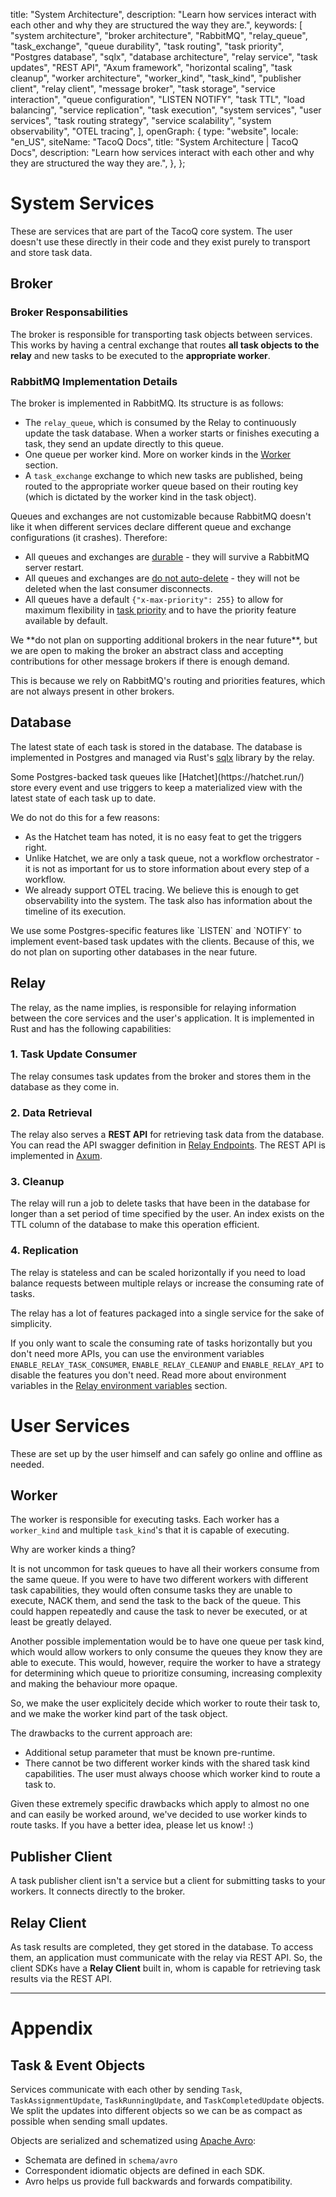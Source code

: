   title: "System Architecture",
  description:
    "Learn how services interact with each other and why they are structured the way they are.",
  keywords: [
    "system architecture",
    "broker architecture",
    "RabbitMQ",
    "relay_queue",
    "task_exchange",
    "queue durability",
    "task routing",
    "task priority",
    "Postgres database",
    "sqlx",
    "database architecture",
    "relay service",
    "task updates",
    "REST API",
    "Axum framework",
    "horizontal scaling",
    "task cleanup",
    "worker architecture",
    "worker_kind",
    "task_kind",
    "publisher client",
    "relay client",
    "message broker",
    "task storage",
    "service interaction",
    "queue configuration",
    "LISTEN NOTIFY",
    "task TTL",
    "load balancing",
    "service replication",
    "task execution",
    "system services",
    "user services",
    "task routing strategy",
    "service scalability",
    "system observability",
    "OTEL tracing",
  ],
  openGraph: {
    type: "website",
    locale: "en_US",
    siteName: "TacoQ Docs",
    title: "System Architecture | TacoQ Docs",
    description:
      "Learn how services interact with each other and why they are structured the way they are.",
  },
};

# System Services

These are services that are part of the TacoQ core system. The user doesn't
use these directly in their code and they exist purely to transport and store
task data.

## Broker

### Broker Responsabilities

The broker is responsible for transporting task objects between services. This
works by having a central exchange that routes **all task objects to the
relay** and new tasks to be executed to the **appropriate worker**.

### RabbitMQ Implementation Details

The broker is implemented in RabbitMQ. Its structure is as follows:

- The `relay_queue`, which is consumed by the Relay to continuously update the
  task database. When a worker starts or finishes executing a task, they send
  an update directly to this queue.
- One queue per worker kind. More on worker kinds in the
  [Worker](/technical-reference/system-architecture/#h2-worker) section.
- A `task_exchange` exchange to which new tasks are published, being routed to
  the appropriate worker queue based on their routing key (which is dictated
  by the worker kind in the task object).

Queues and exchanges are not customizable because RabbitMQ doesn't like it
when different services declare different queue and exchange configurations
(it crashes). Therefore:

- All queues and exchanges are [durable](https://www.rabbitmq.com/docs/queues#durability) -
  they will survive a RabbitMQ server restart.
- All queues and exchanges are [do not auto-delete](https://www.rabbitmq.com/docs/queues#properties) -
  they will not be deleted when the last consumer disconnects.
- All queues have a default `{"x-max-priority": 255}` to allow for maximum
  flexibility in [task priority](https://www.rabbitmq.com/docs/priority) and to
  have the priority feature available by default.

<Note>
  We **do not plan on supporting additional brokers in the near future**, 
  but we are open to making the broker an abstract class and accepting 
  contributions for other message brokers if there is enough demand.

This is because we rely on RabbitMQ's routing and priorities features, which
are not always present in other brokers.

</Note>

## Database

The latest state of each task is stored in the database. The database is
implemented in Postgres and managed via Rust's [sqlx](https://docs.rs/sqlx/latest/sqlx/)
library by the relay.

<Note>
  Some Postgres-backed task queues like [Hatchet](https://hatchet.run/) store 
  every event and use triggers to keep a materialized view with the latest state 
  of each task up to date.

We do not do this for a few reasons:

- As the Hatchet team has noted, it is no easy feat to get the triggers
  right.
- Unlike Hatchet, we are only a task queue, not a workflow orchestrator -
  it is not as important for us to store information about every step of a
  workflow.
- We already support OTEL tracing. We believe this is enough to get
  observability into the system. The task also has information about the
  timeline of its execution.
</Note>

<Note>
  We use some Postgres-specific features like `LISTEN` and `NOTIFY` to implement
  event-based task updates with the clients. Because of this, we do not plan on
  suporting other databases in the near future.
</Note>

## Relay

The relay, as the name implies, is responsible for relaying information
between the core services and the user's application. It is implemented in Rust
and has the following capabilities:

### 1. Task Update Consumer

The relay consumes task updates from the broker and stores them in the database as they come in.

### 2. Data Retrieval

The relay also serves a **REST API** for retrieving task data from the database.
You can read the API swagger definition in [Relay Endpoints](/technical-reference/relay-endpoints).
The REST API is implemented in [Axum](https://docs.rs/axum/latest/axum/).

### 3. Cleanup

The relay will run a job to delete tasks that have been in the database for
longer than a set period of time specified by the user. An index exists on the
TTL column of the database to make this operation efficient.

### 4. Replication

The relay is stateless and can be scaled horizontally if you need to
load balance requests between multiple relays or increase the consuming
rate of tasks.

<Tip>
  The relay has a lot of features packaged into a single service for the sake of simplicity.

If you only want to scale the consuming rate of tasks horizontally but you don't need more APIs,
you can use the environment variables `ENABLE_RELAY_TASK_CONSUMER`, `ENABLE_RELAY_CLEANUP` and
`ENABLE_RELAY_API` to disable the features you don't need. Read more about environment variables
in the [Relay environment variables](/technical-reference/relay-environment-variables) section.

</Tip>

# User Services

These are set up by the user himself and can safely go online and offline as
needed.

## Worker

The worker is responsible for executing tasks. Each worker has a `worker_kind`
and multiple `task_kind`'s that it is capable of executing.

<Note>
  Why are worker kinds a thing?

It is not uncommon for task queues to have all their workers consume from the
same queue. If you were to have two different workers with different task
capabilities, they would often consume tasks they are unable to execute, NACK
them, and send the task to the back of the queue. This could happen repeatedly
and cause the task to never be executed, or at least be greatly delayed.

Another possible implementation would be to have one queue per task kind, which
would allow workers to only consume the queues they know they are able to
execute. This would, however, require the worker to have a strategy for
determining which queue to prioritize consuming, increasing complexity and making
the behaviour more opaque.

So, we make the user explicitely decide which worker to route their task to,
and we make the worker kind part of the task object.

The drawbacks to the current approach are:

- Additional setup parameter that must be known pre-runtime.
- There cannot be two different worker kinds with the shared task kind
  capabilities. The user must always choose which worker kind to route a task to.

Given these extremely specific drawbacks which apply to almost no one and can
easily be worked around, we've decided to use worker kinds to route tasks. If
you have a better idea, please let us know! :)

</Note>

## Publisher Client

A task publisher client isn't a service but a client for submitting tasks to your
workers. It connects directly to the broker.

## Relay Client

As task results are completed, they get stored in the database. To access them,
an application must communicate with the relay via REST API. So, the client SDKs
have a **Relay Client** built in, whom is capable for retrieving task results via
the REST API.

---

# Appendix

## Task & Event Objects

Services communicate with each other by sending `Task`, `TaskAssignmentUpdate`, 
`TaskRunningUpdate`, and `TaskCompletedUpdate` objects. We split the updates
into different objects so we can be as compact as possible when sending small
updates.

Objects are serialized and schematized using [Apache Avro](https://avro.apache.org/):

- Schemata are defined in `schema/avro`
- Correspondent idiomatic objects are defined in each SDK.
- Avro helps us provide full backwards and forwards compatibility.




